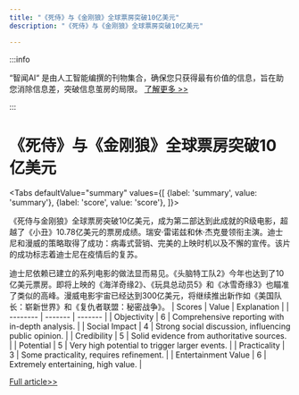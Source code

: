 ```yaml
---
title: "《死侍》与《金刚狼》全球票房突破10亿美元"
description: "《死侍》与《金刚狼》全球票房突破10亿美元"

---
```



:::info

“智闻AI“ 是由人工智能编撰的刊物集合，确保您只获得最有价值的信息，旨在助您消除信息差，突破信息茧房的局限。  [了解更多 >>](/)

:::

# 《死侍》与《金刚狼》全球票房突破10亿美元


<Tabs
	defaultValue="summary"
	values={[
	{label: 'summary', value: 'summary'},
	{label: 'score', value: 'score'},
]}>
<TabItem value="summary">


《死侍与金刚狼》全球票房突破10亿美元，成为第二部达到此成就的R级电影，超越了《小丑》10.78亿美元的票房成绩。瑞安·雷诺兹和休·杰克曼领衔主演。迪士尼和漫威的策略取得了成功：病毒式营销、完美的上映时机以及不懈的宣传。该片的成功标志着迪士尼在疫情后的复苏。

迪士尼依赖已建立的系列电影的做法显而易见。《头脑特工队2》今年也达到了10亿美元票房。即将上映的《海洋奇缘2》、《玩具总动员5》和《冰雪奇缘3》也瞄准了类似的高峰。漫威电影宇宙已经达到300亿美元，将继续推出新作如《美国队长：崭新世界》和《复仇者联盟：秘密战争》。
</TabItem>
<TabItem value="score">
	| Scores     | Value   | Explanation |
	| -------- | ------- | ------- |
	| Objectivity  | 6    | Comprehensive reporting with in-depth analysis.    |
	| Social Impact | 4     | Strong social discussion, influencing public opinion.    |
	| Credibility    | 5    | Solid evidence from authoritative sources.    |
	| Potential    | 5    | Very high potential to trigger larger events.    |
	| Practicality    | 3    | Some practicality, requires refinement.    |
	| Entertainment Value    | 6    | Extremely entertaining, high value.    |
</TabItem>
</Tabs>

[Full article>>](https://www.cnbc.com/2024/08/11/deadpool-wolverine-tops-1-billion-at-the-global-box-office.html)
